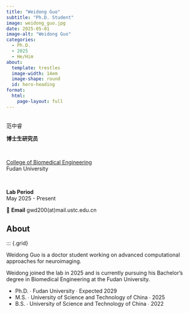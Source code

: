 ```yaml
---
title: "Weidong Guo"
subtitle: "Ph.D. Student"
image: weidong_guo.jpg
date: 2025-05-01
image-alt: "Weidong Guo"
categories:
  - Ph.D.
  - 2025
  - He/Him
about:
  template: trestles
  image-width: 14em
  image-shape: round
  id: hero-heading
format:
  html:
    page-layout: full
---
```


::: {#hero-heading}

&nbsp;
<div class="h1">范中睿</div>

**博士生研究员**  

&nbsp;

[College of Biomedical Engineering](https://bme-college.fudan.edu.cn/)  
Fudan University

&nbsp;

**Lab Period**  
May 2025 - Present

📧 **Email** gwd200(at)mail.ustc.edu.cn

:::

## About

::: {.grid}

::: {.g-col-6 #about-me-1}

Weidong Guo is a doctor student working on advanced computational approaches for neuroimaging.

:::

::: {.g-col-6 #about-me-2}

Weidong joined the lab in 2025 and is currently pursuing his Bachelor's degree in Biomedical Engineering at the Fudan University.

<ul class="fa-ul">
   <li><span class="fa-li"><i class="fa-solid fa-graduation-cap"></i></span>Ph.D. ∙ Fudan University ∙ Expected 2029</li>
   <li><span class="fa-li"><i class="fa-solid fa-graduation-cap"></i></span>M.S. ∙ University of Science and Technology of China ∙ 2025</li>
   <li><span class="fa-li"><i class="fa-solid fa-graduation-cap"></i></span>B.S. ∙ University of Science and Technology of China ∙ 2022</li>
</ul>

:::
